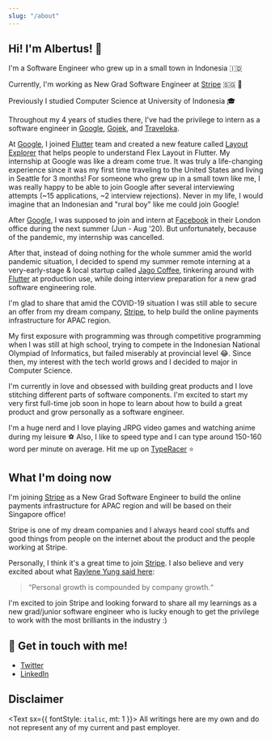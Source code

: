 ```yaml
---
slug: "/about"
---
```


## Hi! I'm Albertus! 👋

I'm a Software Engineer who grew up in a small town in Indonesia 🇮🇩

Currently, I'm working as New Grad Software Engineer at [Stripe](https://stripe.com) 🇸🇬 💼

Previously I studied Computer Science at University of Indonesia 🎓

Throughout my 4 years of studies there, I've had the privilege to intern as a software engineer in [Google](github.com/google), [Gojek](github.com/gojek), and [Traveloka](github.com/traveloka).

At [Google](github.com/google), I joined [Flutter](https://flutter.dev) team and created a new feature called [Layout Explorer](https://flutter.dev/docs/development/tools/devtools/inspector#flutter-layout-explorer)
that helps people to understand Flex Layout in Flutter. My internship at Google was like a dream come true. It was truly a life-changing experience since it was my first time traveling to the United States and
living in Seattle for 3 months! For someone who grew up in a small town like me, I was really happy to be able to join Google after several interviewing attempts (~15 applications, ~2 interview rejections).
Never in my life, I would imagine that an Indonesian and "rural boy" like me could join Google!

After [Google](github.com/google), I was supposed to join and intern at [Facebook](github.com/facebook) in their London office during the next summer (Jun - Aug '20).
But unfortunately, because of the pandemic, my internship was cancelled.

After that, instead of doing nothing for the whole summer amid the world pandemic situation, I decided to spend my summer remote interning at a very-early-stage & local startup called [Jago Coffee](https://jagocoffee.com),
tinkering around with [Flutter](https://flutter.dev) at production use, while doing interview preparation for a new grad software engineering role.

I'm glad to share that amid the COVID-19 situation I was still able to secure an offer from my dream company, [Stripe](https://www.stripe.com), to help build the online payments infrastructure for APAC region.

My first exposure with programming was through competitive programming when I was still at high school, trying to compete in the Indonesian National Olympiad of Informatics,
but failed miserably at provincial level 😂. Since then, my interest with the tech world grows and I decided to major in Computer Science.

I'm currently in love and obsessed with building great products and I love stitching different parts of software components.
I'm excited to start my very first full-time job soon in hope to learn about how to build a great product and grow personally as a software engineer.

I'm a huge nerd and I love playing JRPG video games and watching anime during my leisure ⚽
Also, I like to speed type and I can type around 150-160 word per minute on average. Hit me up on [TypeRacer](https://data.typeracer.com/pit/profile?user=adalberht) ⭐

## What I'm doing now

I'm joining [Stripe](https://www.stripe.com) as a New Grad Software Engineer to build the online payments infrastructure for APAC region and will be based on their Singapore office!

Stripe is one of my dream companies and I always heard cool stuffs and good things from people on the internet about the product and the people working at Stripe.

Personally, I think it's a great time to join [Stripe](https://www.stripe.com). I also believe and very excited about what [Raylene Yung said here](https://firstround.com/review/the-engineers-guide-to-career-growth-advice-from-my-time-at-stripe-and-facebook/):

> “Personal growth is compounded by company growth.“

I'm excited to join Stripe and looking forward to share all my learnings as a new grad/junior software engineer who is lucky enough to get the privilege to work with the most brilliants in the industry :)

## 📝 Get in touch with me!

- [Twitter](https://www.twitter.com/albertusdev)
- [LinkedIn](https://www.linkedin.com/in/albertusangga)

## Disclaimer

<Text sx={{ fontStyle: `italic`, mt: 1 }}>
  All writings here are my own and do not represent any of my current and past
  employer.
</Text>
